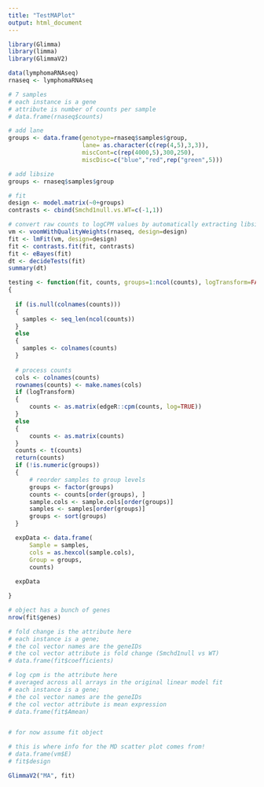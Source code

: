 ```yaml
---
title: "TestMAPlot"
output: html_document
---
```



```r
library(Glimma)
library(limma)
library(GlimmaV2)

data(lymphomaRNAseq)
rnaseq <- lymphomaRNAseq
```

```r

# 7 samples
# each instance is a gene
# attribute is number of counts per sample
# data.frame(rnaseq$counts)
```



```r
# add lane
groups <- data.frame(genotype=rnaseq$samples$group,
                     lane= as.character(c(rep(4,5),3,3)),
                     miscCont=c(rep(4000,5),300,250),
                     miscDisc=c("blue","red",rep("green",5)))

# add libsize
groups <- rnaseq$samples$group

# fit
design <- model.matrix(~0+groups)
contrasts <- cbind(Smchd1null.vs.WT=c(-1,1))

# convert raw counts to logCPM values by automatically extracting libsizes and normalisation factors from x
vm <- voomWithQualityWeights(rnaseq, design=design)
fit <- lmFit(vm, design=design)
fit <- contrasts.fit(fit, contrasts)
fit <- eBayes(fit)
dt <- decideTests(fit)
summary(dt)
```

```r

testing <- function(fit, counts, groups=1:ncol(counts), logTransform=FALSE)
{
  
  if (is.null(colnames(counts)))
  {
    samples <- seq_len(ncol(counts))
  }
  else
  {
    samples <- colnames(counts)
  }
  
  # process counts
  cols <- colnames(counts)
  rownames(counts) <- make.names(cols)
  if (logTransform) 
  {
      counts <- as.matrix(edgeR::cpm(counts, log=TRUE))
  } 
  else 
  {
      counts <- as.matrix(counts)
  }
  counts <- t(counts)
  return(counts)
  if (!is.numeric(groups)) 
  {
      # reorder samples to group levels
      groups <- factor(groups)
      counts <- counts[order(groups), ]
      sample.cols <- sample.cols[order(groups)]
      samples <- samples[order(groups)]
      groups <- sort(groups)
  }

  expData <- data.frame(
      Sample = samples,
      cols = as.hexcol(sample.cols),
      Group = groups,
      counts)
  
  expData

}


```

```r
# object has a bunch of genes
nrow(fit$genes)

# fold change is the attribute here
# each instance is a gene;
# the col vector names are the geneIDs
# the col vector attribute is fold change (Smchd1null vs WT)
# data.frame(fit$coefficients)


```


```r

# log cpm is the attribute here
# averaged across all arrays in the original linear model fit
# each instance is a gene;
# the col vector names are the geneIDs
# the col vector attribute is mean expression
# data.frame(fit$Amean)


# for now assume fit object
```

```r

# this is where info for the MD scatter plot comes from!
# data.frame(vm$E)
# fit$design

```


```r

GlimmaV2("MA", fit)

```
